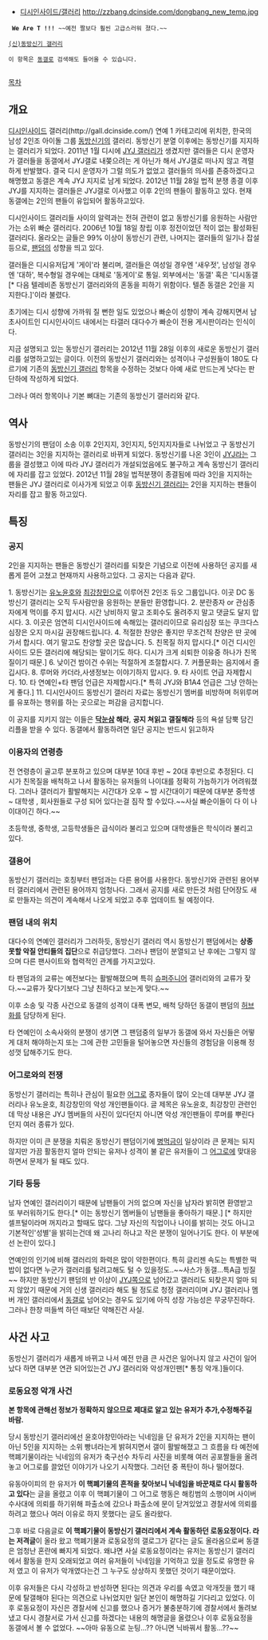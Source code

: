 * [[디시인사이드/갤러리]] http://zzbang.dcinside.com/dongbang_new_temp.jpg
  ''' We Are T !!!''' ~~예전 짤보다 훨씬 고급스러워 졌다.~~          

 [http://gall.dcinside.com/dongbang_new (신)동방신기 갤러리]

 이 항목은 [[동갤]]로 검색해도 들어올 수 있습니다.
        

[[목차]] 
== 개요 ==
[[디시인사이드]] 갤러리(http://gall.dcinside.com/) 연예 1 카테고리에 위치한, 한국의 남성 2인조 아이돌 그룹 [[동방신기]]의 갤러리. 동방신기 분열 이후에는 동방신기를 지지하는 갤러리가 되었다. 2011년 1월 디시에 [[JYJ 갤러리]]가 생겼지만 갤러들은 디시 운영자가 갤러들을 동갤에서 JYJ갤로 내쫒으려는 게 아닌가 해서 JYJ갤로 떠나지 않고 격렬하게 반발했다. 결국 디시 운영자가 그럴 의도가 없었고 갤러들의 의사를 존중하겠다고 해명했고 동갤은 계속 JYJ 지지로 남게 되었다. 2012년 11월 28일 법적 분쟁 종결 이후 JYJ를 지지하는 갤러들은 JYJ갤로 이사했고 이후 2인의 팬들이 활동하고 있다. 현재 동갤에는 2인의 팬들이 유입되어 활동하고있다.

디시인사이드 갤러리들 사이의 알력과는 전혀 관련이 없고 동방신기를 응원하는 사람만 가는 소위 빠순 갤러리다. 2006년 10월 18일 창립 이후 정전이었던 적이 없는 활성화된 갤러리다. 올라오는 글들은 99% 이상이 동방신기 관련, 나머지는 갤러들의 일기나 잡설 등으로, [[팬덤]]의 성향을 띄고 있다. 

갤러들은 디시유저답게 '게이'라 불리며, 갤러들은 여성일 경우엔 '새우젓', 남성일 경우엔 '대하', 복수형일 경우에는 대체로 '동게이'로 통일. 외부에서는 '동갤' 혹은 '디시동갤[* 다음 텔레비존 동방신기 갤러리와의 혼동을 피하기 위함이다. 텔존 동갤은 2인을 지지한다.]'이라 불렸다.

초기에는 디시 성향에 가까워 질 뻔한 일도 있었으나 빠순이 성향이 계속 강해지면서 남초사이트인 디시인사이드 내에서는 타갤러 대다수가 빠순이 전용 게시판이라는 인식이다.

지금 설명되고 있는 동방신기 갤러리는 2012년 11월 28일 이후의 새로운 동방신기 갤러리를 설명하고있는 글이다. 이전의 동방신기 갤러리와는 성격이나 구성원들이 180도 다르기에 기존의 [[동방신기 갤러리]] 항목을 수정하는 것보다 아예 새로 만드는게 낫다는 판단하에 작성하게 되었다.

그러나 여러 항목이나 기본 뼈대는 기존의 동방신기 갤러리와 같다.


== 역사 ==
동방신기의 팬덤이 소송 이후 2인지지, 3인지지, 5인지지자들로 나뉘었고 구 동방신기 갤러리는 3인을 지지하는 갤러리로 바뀌게 되었다. 동방신기를 나온 3인이 [[JYJ]]라는 그룹을 결성했고 이에 따라 JYJ 갤러리가 개설되었음에도 불구하고 계속 동방신기 갤러리에 자리를 잡고 있었다. 2012년 11월 28일 법적분쟁이 종결됨에 따라 3인을 지지하는 팬들은 JYJ 갤러리로 이사가게 되었고 이후 [[동방신기 갤러리]]는 2인을 지지하는 팬들이 자리를 잡고 활동 하고있다.  

== 특징 ==
=== 공지 ===
2인을 지지하는 팬들은 동방신기 갤러리를 되찾은 기념으로 이전에 사용하던 공지를 새롭게 뜯어 고쳤고 현재까지 사용하고있다. 그 공지는 다음과 같다.

1. 동방신기는 [[유노윤호]]와 [[최강창민]]으로 이루어진 2인조 듀오 그룹입니다. 이곳 DC 동방신기 갤러리는 오직 두사람만을 응원하는 분들만 환영합니다.
2. 분란종자 or 관심종자에게 먹이를 주지 맙시다. 시간 낭비하지 말고 조회수도 올려주지 말고 댓글도 달지 맙시다.
3. 이곳은 엄연히 디시인사이드에 속해있는 갤러리이므로 유리심장 또는 쿠크다스 심장은 오지 마시길 권장해드립니다.
4. 적절한 찬양은 좋지만 무조건적 찬양은 딴 곳에 가서 합시다. 여기 말고도 찬양할 곳은 많습니다.
5. 친목질 하지 맙시다.[* 이건 디시인사이드 모든 갤러리에 해당되는 말이기도 하다. 디시가 크게 쇠퇴한 이유중 하나가 친목질이기 때문.]
6. 낮이건 밤이건 수위는 적절하게 조절합시다.
7. 커플문화는 음지에서 즐깁시다.
8. 루머와 카더라,사생정보는 이야기하지 맙시다.
9. 타 사이트 언급 자제합시다.
10. 타 연예인+타 팬덤 언급은 자제합시다.[* 특히 JYJ와 B1A4 언급은 그냥 안하는게 좋다.]
11. 디시인사이드 동방신기 갤러리 자료는 동방신기 멤버를 비방하며 허위루머를 유포하는 행위를 하는 곳으로는 퍼감을 금지합니다.

이 공지를 지키지 않는 이들은 '''[[닥눈삼]] 해라''', '''공지 쳐읽고 갤질해라''' 등의 욕설 담뿍 담긴 리플을 받을 수 있다. 동갤에서 활동하려면 일단 공지는 반드시 읽고하자



=== 이용자의 연령층 ===
전 연령층이 골고루 분포하고 있으며 대부분 10대 후반 ~ 20대 후반으로 추정된다. 디시가 친목질을 배척하고 나서 활동하는 유저들의 나이대를 정확히 가늠하기가 어려워졌다. 그러나 갤러리가 활발해지는 시간대가 오후 ~ 밤 시간대이기 때문에 대부분 중학생 ~ 대학생 , 회사원들로 구성 되어 있다는걸 짐작 할 수있다.~~사실 빠순이들이 다 이 나이대이긴 하다.~~

초등학생, 중학생, 고등학생들은 급식이라 불리고 있으며 대학생들은 학식이라 불리고 있다.


=== 갤용어 ===
동방신기 갤러리는 호칭부터 팬덤과는 다른 용어를 사용한다. 동방신기와 관련된 용어부터 갤러리에서 관련된 용어까지 엄청나다. 그래서 공지를 새로 만든것 처럼 단어장도 새로 만들자는 의견이 계속해서 나오게 되었고 추후 업데이트 될 예정이다.


=== 팬덤 내의 위치 ===
대다수의 연예인 갤러리가 그러하듯, 동방신기 갤러리 역시 동방신기 팬덤에서는 '''상종 못할 악질 안티들의 집단'''으로 취급당했다. 그러나 팬덤이 분열되고 난 후에는 그렇지 않으며 다른 팬사이트와 협력적인 관계를 가지고있다.

타 팬덤과의 교류는 예전보다는 활발해졌으며 특히 [[슈퍼주니어]] 갤러리와의 교류가 잦다.~~교류가 잦다기보다 그냥 친하다고 보는게 맞다.~~

이후 소송 및 각종 사건으로 동갤의 성격이 대폭 변모, 배척 당하던 동갤이 팬덤의 [[허브]]화를 담당하게 된다.

타 연예인이 소속사와의 분쟁이 생기면 그 팬덤중의 일부가 동갤에 와서 자신들은 어떻게 대처 해야하는지 또는 그에 관한 고민들을 털어놓으면 자신들의 경험담을 이용해 정성껏 답해주기도 한다.


=== 어그로와의 전쟁 ===

동방신기 갤러리는 특히나 관심이 필요한 [[어그로]] 종자들이 많이 오는데 대부분 JYJ 갤러리나 유노윤호, 최강창민의 악성 개인팬들이다. 글 제목은 유노윤호, 최강창민 관련인데 막상 내용은 JYJ 멤버들의 사진이 있다던지 아니면 악성 개인팬들이 루머를 뿌린다던지 여러 종류가 있다. 

하지만 이미 큰 분쟁을 치뤄온 동방신기 팬덤이기에 [[병먹금]]이 일상이라 큰 문제는 되지 않지만 가끔 활동한지 얼마 안되는 유저나 성격이 불 같은 유저들이 그 [[어그로]]에 맞대응 하면서 문제가 될 때도 있다. 


=== 기타 등등 ===

남자 연예인 갤러리이기 때문에 남팬들이 거의 없으며 자신을 남자라 밝히면 환영받고 또 부러워하기도 한다.[* 이는 동방신기 멤버들이 남팬들을 좋아하기 때문.] [* 하지만 셀프털이라며 꺼지라고 할때도 많다. 그냥 자신의 직업이나 나이를 밝히는 것도 아니고 기본적인'성별'을 밝히는건데 왜 고나리 하냐고 작은 분쟁이 일어나기도 한다. 이 부분에선 논란이 있다.]

연예인의 인기에 비해 갤러리의 화력은 많이 약한편이다. 특히 글리젠 속도는 특별한 떡밥이 없다면 누군가 갤러리를 털려고해도 털 수 있을정도..~~사스가 동갤...특A급 빙질~~ 하지만 동방신기 팬덤의 반 이상이 [[JYJ]]쪽으로 넘어갔고 갤러리도 되찾은지 얼마 되지 않았기 때문에 거의 신생 갤러리라 해도 될 정도로 청정 갤러리이며 JYJ 갤러리나 멤버 개인 갤러리에서 [[동갤]]로 넘어오는 경우도 있기에 아직 성장 가능성은 무궁무진하다. 그러나 한창 떠들썩 하던 때보단 약해진건 사실.



== 사건 사고 ==
동방신기 갤러리가 새롭게 바뀌고 나서 예전 만큼 큰 사건은 일어나지 않고 사건이 일어났다 하면 대부분 연관 되어있는건 JYJ 갤러리와 악성개인팬[* 통칭 악개.]들이다.

=== 로동요정 악개 사건 ===

'''본 항목에 관해선 정보가 정확하지 않으므로 제대로 알고 있는 유저가 추가,수정해주길 바람.'''

당시 동방신기 갤러리에선 윤호야창민아라는 닉네임을 단 유저가 2인을 지지하는 팬이 아닌 5인을 지지하는 소위 빵녀라는게 밝혀지면서 갤이 활발해졌고 그 흐름을 타 예전에 핵폐기물이라는 닉네임의 유저가 축구선수 차두리 사진을 비롯해 여러 공포짤들을 올려놓고 어그로를 끌었던 이야기가 나오기 시작했다. 그러던 중 폭탄이 하나 떨어졌다.

유동아이피의 한 유저가 '''이 핵폐기물의 흔적을 찾아보니 닉네임을 바꾼채로 다시 활동하고 있다'''는 글을 올렸고 이후 이 핵폐기물이 그 어그로 행동은 해킹범의 소행이며 사이버 수사대에 의뢰를 하기위해 파출소에 갔으나 파출소에 문이 닫겨있었고 경찰서에 의뢰를 하려고 했으나 여러 이유로 하지 못했다는 글도 올라왔다. 

그후 바로 다음글로 '''이 핵폐기물이 동방신기 갤러리에서 계속 활동하던 로동요정이다. 라는 저격글'''이 올라 왔고 핵폐기물과 로동요정의 갤로그가 같다는 글도 올라옴으로써 동갤은 엄청난 혼란에 빠지게 되었다. 왜냐면 사실 로동요정이라는 유저는 동방신기 갤러리에서 활동을 한지 오래되었고 여러 유저들이 닉네임을 기억하고 있을 정도로 유명한 유저 였고 이 유저가 악개였다는건 그 누구도 상상하지 못했던 것이기 때문이었다. 

이후 유저들은 다시 각성하고 반성하면 된다는 의견과 우리를 속였고 악개짓을 했기 때문에 탈갤해야 된다는 의견으로 나뉘었지만 일단 본인이 해명하길 기다리고 있었다. 이후 로동요정이 자신은 경찰서에 신고를 했으나 증거가 불충분하기에 경찰서에서 돌려보냈고 다시 경찰서로 가서 신고를 하겠다는 내용의 해명글을 올렸으나 이후 로동요정을 동갤에서 볼 수 없었다. ~~아마 유동으로 눈팅...?? 아니면 닉바꿔서 활동...??~~





 













   
